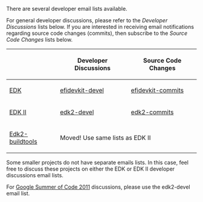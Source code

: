 There are several developer email lists available.

For general developer discussions, please refer to the ''Developer Discussions'' lists below.  If you are interested in receiving email notifications regarding source code changes (commits), then subscribe to the ''Source Code Changes'' lists below.

{| class="wikitable"
! !! Developer Discussions !! Source Code Changes
|-
| [[EDK]]
| [https://lists.sourceforge.net/lists/listinfo/efidevkit-devel efidevkit-devel]
| [https://lists.sourceforge.net/lists/listinfo/efidevkit-commits efidevkit-commits]
|-
| [http://tianocore.github.io/edk2.html EDK II]
| [https://lists.sourceforge.net/lists/listinfo/edk2-devel edk2-devel]
| [https://lists.sourceforge.net/lists/listinfo/edk2-commits edk2-commits]
|-
| [[Edk2-buildtools]]
| colspan="2" | Moved! Use same lists as EDK II
|}

Some smaller projects do not have separate emails lists.  In this case, feel free to discuss these projects on either the EDK or EDK II developer discussions email lists.

For [[GSOC2011|Google Summer of Code 2011]] discussions, please use the edk2-devel email list.